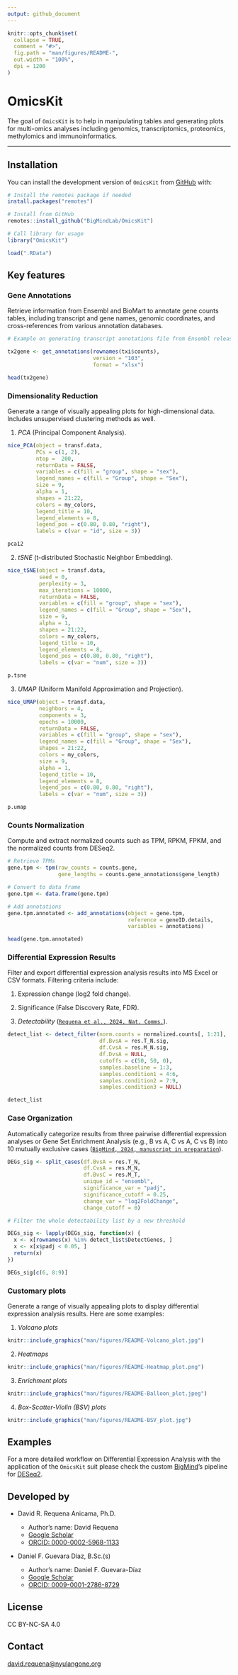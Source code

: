 ```yaml
---
output: github_document
---
```


<!-- README.md is generated from README.Rmd. Please edit that file -->

```r
knitr::opts_chunk$set(
  collapse = TRUE,
  comment = "#>",
  fig.path = "man/figures/README-",
  out.width = "100%",
  dpi = 1200
)
```

# OmicsKit

<!-- badges: start -->
<!-- badges: end -->

The goal of `OmicsKit` is to help in manipulating tables and generating plots for multi-omics analyses including genomics, transcriptomics, proteomics, methylomics and immunoinformatics.  

---

## Installation  

You can install the development version of `OmicsKit` from [GitHub](https://github.com/) with:  

``` r
# Install the remotes package if needed
install.packages("remotes")

# Install from GitHub
remotes::install_github("BigMindLab/OmicsKit")

# Call library for usage
library("OmicsKit")
```

```r
load(".RData")
```

## Key features  

### **Gene Annotations**  

Retrieve information from Ensembl and BioMart to annotate gene counts tables, including transcript and gene names, genomic coordinates, and cross-references from various annotation databases.  

``` r
# Example on generating transcript annotations file from Ensembl release 103

tx2gene <- get_annotations(rownames(txi$counts),
                           version = "103",
                           format = "xlsx")
```

```r
head(tx2gene)
```

### **Dimensionality Reduction**  
Generate a range of visually appealing plots for high-dimensional data. Includes unsupervised clustering methods as well.  

1. *PCA* (Principal Component Analysis).  

```r
nice_PCA(object = transf.data,
         PCs = c(1, 2),
         ntop =  200,
         returnData = FALSE,
         variables = c(fill = "group", shape = "sex"),
         legend_names = c(fill = "Group", shape = "Sex"),
         size = 9,
         alpha = 1,
         shapes = 21:22,
         colors = my_colors,
         legend_title = 10,
         legend_elements = 8,
         legend_pos = c(0.80, 0.80, "right"),
         labels = c(var = "id", size = 3))
```

```r
pca12
```

2. *tSNE* (t-distributed Stochastic Neighbor Embedding).  

```r
nice_tSNE(object = transf.data,
          seed = 0,
          perplexity = 3,
          max_iterations = 10000,
          returnData = FALSE,
          variables = c(fill = "group", shape = "sex"),
          legend_names = c(fill = "Group", shape = "Sex"),
          size = 9,
          alpha = 1,
          shapes = 21:22,
          colors = my_colors,
          legend_title = 10,
          legend_elements = 8,
          legend_pos = c(0.80, 0.80, "right"),
          labels = c(var = "num", size = 3))
```

```r
p.tsne
```

3. *UMAP* (Uniform Manifold Approximation and Projection).  

```r
nice_UMAP(object = transf.data,
          neighbors = 4,
          components = 3,
          epochs = 10000,
          returnData = FALSE,
          variables = c(fill = "group", shape = "sex"),
          legend_names = c(fill = "Group", shape = "Sex"),
          shapes = 21:22,
          colors = my_colors,
          size = 9,
          alpha = 1,
          legend_title = 10,
          legend_elements = 8,
          legend_pos = c(0.80, 0.80, "right"),
          labels = c(var = "num", size = 3))
```

```r
p.umap
```

### **Counts Normalization**  
Compute and extract normalized counts such as TPM, RPKM, FPKM, and the normalized counts from DESeq2.  

``` r
# Retrieve TPMs
gene.tpm <- tpm(raw_counts = counts.gene,
                gene_lengths = counts.gene_annotations$gene_length)

# Convert to data frame
gene.tpm <- data.frame(gene.tpm)

# Add annotations
gene.tpm.annotated <- add_annotations(object = gene.tpm,
                                      reference = geneID.details,
                                      variables = annotations)
```

```r
head(gene.tpm.annotated)
```

### **Differential Expression Results**  
Filter and export differential expression analysis results into MS Excel or CSV formats. Filtering criteria include:

1. Expression change (log2 fold change).

2. Significance (False Discovery Rate, FDR).

3. *Detectability* ([`Requena et al., 2024, Nat. Comms.`](#article)).

```r
detect_list <- detect_filter(norm.counts = normalized.counts[, 1:21],
                             df.BvsA = res.T_N.sig,
                             df.CvsA = res.M_N.sig,
                             df.DvsA = NULL,
                             cutoffs = c(50, 50, 0),
                             samples.baseline = 1:3,
                             samples.condition1 = 4:6,
                             samples.condition2 = 7:9,
                             samples.condition3 = NULL)
```

```r
detect_list
```

### **Case Organization**  
Automatically categorize results from three pairwise differential expression analyses or Gene Set Enrichment Analysis (e.g., B vs A, C vs A, C vs B) into 10 mutually exclusive cases ([`BigMind, 2024, manuscript in preparation`](#article)).

``` r
DEGs_sig <- split_cases(df.BvsA = res.T_N,
                        df.CvsA = res.M_N,
                        df.BvsC = res.M_T,
                        unique_id = "ensembl",
                        significance_var = "padj",
                        significance_cutoff = 0.25,
                        change_var = "log2FoldChange",
                        change_cutoff = 0)

# Filter the whole detectability list by a new threshold

DEGs_sig <- lapply(DEGs_sig, function(x) {
  x <- x[rownames(x) %in% detect_list$DetectGenes, ]
  x <- x[x$padj < 0.05, ]
  return(x)
})
```

```r
DEGs_sig[c(6, 8:9)]
```

### **Customary plots**
Generate a range of visually appealing plots to display differential expression analysis results. Here are some examples:

1. *Volcano plots*
    
```r
knitr::include_graphics("man/figures/README-Volcano_plot.jpg")
```

2. *Heatmaps*

```r
knitr::include_graphics("man/figures/README-Heatmap_plot.png")
```

3. *Enrichment plots*

```r
knitr::include_graphics("man/figures/README-Balloon_plot.jpeg")
```

4. *Box-Scatter-Violin (BSV) plots*

```r
knitr::include_graphics("man/figures/README-BSV_plot.jpg")
```

## Examples

For a more detailed workflow on Differential Expression Analysis with the application of the `OmicsKit` suit please check the custom [BigMind](https://github.com/BigMindLab)'s pipeline for [DESeq2](https://github.com/BigMindLab/DESeq2).

## Developed by

-   David R. Requena Anicama, Ph.D.

    -   Author's name: David Requena
    -   [Google Scholar](https://scholar.google.com/citations?user=uI01iS4AAAAJ&hl=en)
    -   [ORCID: 0000-0002-5968-1133](https://orcid.org/0000-0002-5968-1133)

-   Daniel F. Guevara Díaz, B.Sc.(s)

    -   Author's name: Daniel F. Guevara-Díaz
    -   [Google Scholar](https://scholar.google.com/citations?hl=en&user=tqT7vr8AAAAJ)
    -   [ORCID: 0009-0001-2786-8729](https://orcid.org/0009-0001-2786-8729)

## License

CC BY-NC-SA 4.0

## Contact

[david.requena\@nyulangone.org](mailto:david.requena@nyulangone.org)

